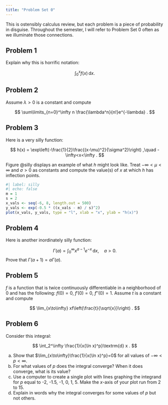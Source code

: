 ```yaml
---
title: "Problem Set 0"
---
```


This is ostensibly calculus review, but each problem is a piece of probability in disguise. Throughout the semester, I will refer to Problem Set 0 often as we illuminate those connections.

## Problem 1

Explain why this is horrific notation:

$$
    \int_0^x f(x)\,\textrm{d} x.
$$

## Problem 2

Assume $\lambda>0$ is a constant and compute 

$$
    \sum\limits_{n=0}^\infty n \frac{\lambda^n}{n!}e^{-\lambda}
    .
$$

## Problem 3

Here is a very silly function:

$$
    h(x)
    =
    \exp\left(-\frac{1}{2}\frac{(x-\mu)^2}{\sigma^2}\right)
    ,\quad 
    -\infty<x<\infty
    .
$$

Figure @silly displays an example of what $h$ might look like. Treat $-\infty<\mu<\infty$ and $\sigma>0$ as constants and compute the value(s) of $x$ at which $h$ has inflection points.
    
```r
#| label: silly
#| echo: false
m = 1
s = 2
x_vals <- seq(-6, 8, length.out = 500)
y_vals <- exp(-0.5 * ((x_vals - m) / s)^2)
plot(x_vals, y_vals, type = "l", xlab = "x", ylab = "h(x)")
```

## Problem 4

Here is another inordinately silly function:

$$
        \Gamma(a)=\int_0^\infty x^{a-1}e^{-x}\,\textrm{d} x,\quad a>0.
$$
Prove that $\Gamma(a+1)=a\Gamma(a)$.

## Problem 5

$f$ is a function that is twice continuously differentiable in a neighborhood of 0 and has the following: $f(0) = 0$, $f'(0) = 0$, $f''(0) = 1$. Assume $t$ is a constant and compute 

$$
    \lim_{x\to\infty} xf\left(\frac{t}{\sqrt{x}}\right)
    .
$$

## Problem 6

Consider this integral:

$$
    \int_2^\infty 
    \frac{1}{x(\ln x)^p}\textrm{d} x
    .
$$

a. Show that $\lim_{x\to\infty}\frac{1}{x(\ln x)^p}=0$ for all values of $-\infty<p<\infty$.
b. For what values of $p$ does the integral converge? When it does converge, what is its value?
c. Use a computer to create a single plot with lines graphing the integrand for $p$ equal to -2, -1.5, -1, 0, 1, 5. Make the $x$-axis of your plot run from 2 to 15.
d. Explain in words why the integral converges for some values of $p$ but not others.
